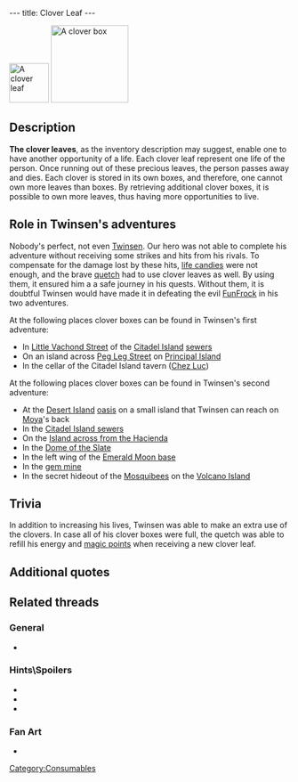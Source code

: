 ---
title: Clover Leaf
---

[[Image:Clover_leaf.png|right|71px|thumb|A clover leaf]]
[[Image:Clover_box.jpg|right|139px|thumb|A clover box]]

{{Quote|
Quote=Lucky Clover Leaf: using this clover leaf will use up one of your chances to revitalise yourself to a maximum.|
Character=Inventory description}}

==Description==
'''The clover leaves''', as the inventory description may suggest, enable one to have another opportunity of a life. Each clover leaf represent one life of the person. Once running out of these precious leaves, the person passes away and dies. Each clover is stored in its own boxes, and therefore, one cannot own more leaves than boxes. By retrieving additional clover boxes, it is possible to own more leaves, thus having more opportunities to live.

==Role in Twinsen's adventures==
Nobody's perfect, not even [[Twinsen]]. Our hero was not able to complete his adventure without receiving some strikes and hits from his rivals. To compensate for the damage lost by these hits, [[life candies]] were not enough, and the brave [[quetch]] had to use clover leaves as well. By using them, it ensured him a a safe journey in his quests. Without them, it is doubtful Twinsen would have made it in defeating the evil [[FunFrock]] in his two adventures.

At the following places clover boxes can be found in Twinsen's first adventure:
*In [[Little Vachond Street]] of the [[Citadel Island]] [[Citadel Island sewers|sewers]]
*On an island across [[Peg Leg Street]] on [[Principal Island]]
*In the cellar of the Citadel Island tavern ([[Chez Luc]])

At the following places clover boxes can be found in Twinsen's second adventure:
*At the [[Desert Island]] [[oasis]] on a small island that Twinsen can reach on [[Moya]]'s back
*In the [[Citadel Island sewers]]
*On the [[Island across from the Hacienda]]
*In the [[Dome of the Slate]]
*In the left wing of the [[Emerald Moon base]]
*In the [[gem mine]]
*In the secret hideout of the [[Mosquibee]]s on the [[Island below the Island of the Celebration|Volcano Island]]

==Trivia==
In addition to increasing his lives, Twinsen was able to make an extra use of the clovers. In case all of his clover boxes were full, the quetch was able to refill his energy and [[magic points]] when receiving a new clover leaf.

==Additional quotes==
{{Quote|
Quote=This Lucky Clover Leaf gives you the benefit of an additional life.|
Character=Inventory description}}
{{Quote|
Quote=Locations of several clover leaves and boxes: There is a box for clover leaves in the sewers of Citadel island, and another in the basement of the tavern; one clover leaf is guarded by a soldier who is located behind sandbags. Another is guarded by a clone in the middle of the ruins on Principal island. Another one is on the roof of the Maritime Museum. Another is guarded by a groboclone to the right of the Teleportation Center's entrance. Another is guarded by a soldier in front of FunFrock's fortress.|
Character=List with clover boxes locations}}
{{Quote|
Quote=Do what I do: gather up the clover leaves and the boxes. You need one box to hold each clover leaf. Each clover leaf will give you another chance when you are in an extremely dangerous situation.|
Character=A [[rabbibunny]]}}
{{Quote|
Quote=You know Julia? She is a nice girl. She watches a bit too much TV, but there is some truth in her story: someone left a box for clover leaves on the islet in front of my house. It is too shallow for a boat to get there by water, and since the bridge leading to the islet has collapsed, the only way to get there is to fly.|
Character=Beatrice}}

==Related threads==
===General===
* {{thread|id=12080|title=LBA1 cloverboxes?}}

===Hints\Spoilers===
* {{thread|id=2094|title=The lost clover box?}}
* {{thread|id=1297|title=Clover boxes}}
* {{thread|id=442|title=how many clover boxes did you find?}}

===Fan Art===
* {{post|id=112171|title=Lba3}}

[[Category:Consumables]]